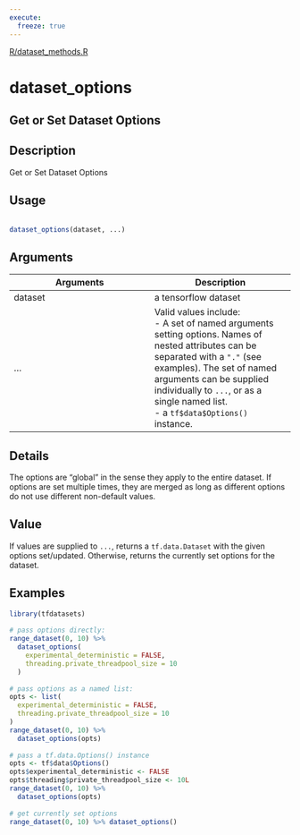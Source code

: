 ```yaml
---
execute:
  freeze: true
---
```


[R/dataset_methods.R](https://github.com/rstudio/tfdatasets//blob/main/R/dataset_methods.R#L1105) 

# dataset_options

## Get or Set Dataset Options

## Description
 Get or Set Dataset Options 


## Usage
```r
 
dataset_options(dataset, ...) 
```

## Arguments
|Arguments|Description|
|---|---|
| dataset | a tensorflow dataset |
| ... | Valid values include:  <br>- A set of named arguments setting options. Names of nested attributes can be separated with a `"."` (see examples). The set of named arguments can be supplied individually to `...`, or as a single named list. <br>- a `tf$data$Options()` instance.  |

## Details
 The options are "global" in the sense they apply to the entire dataset. If options are set multiple times, they are merged as long as different options do not use different non-default values. 


## Value
 If values are supplied to `...`, returns a `tf.data.Dataset` with the given options set/updated. Otherwise, returns the currently set options for the dataset. 


## Examples
```r
library(tfdatasets)
 
# pass options directly: 
range_dataset(0, 10) %>% 
  dataset_options( 
    experimental_deterministic = FALSE, 
    threading.private_threadpool_size = 10 
  ) 
 
# pass options as a named list: 
opts <- list( 
  experimental_deterministic = FALSE, 
  threading.private_threadpool_size = 10 
) 
range_dataset(0, 10) %>% 
  dataset_options(opts) 
 
# pass a tf.data.Options() instance 
opts <- tf$data$Options() 
opts$experimental_deterministic <- FALSE 
opts$threading$private_threadpool_size <- 10L 
range_dataset(0, 10) %>% 
  dataset_options(opts) 
 
# get currently set options 
range_dataset(0, 10) %>% dataset_options() 
 
```



